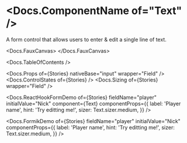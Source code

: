 


<Meta of={Stories} />

# <Docs.ComponentName of="Text" />

A form control that allows users to enter & edit a single line of text.

<Docs.FauxCanvas>
  <Text placeholder="Type something!" sizer={Text.sizer.medium} />
</Docs.FauxCanvas>

<Docs.TableOfContents />

<Docs.Props of={Stories} nativeBase="input" wrapper="Field" />
<Docs.ControlStates of={Stories} />
<Docs.Sizing of={Stories} wrapper="Field" />

<Docs.ReactHookFormDemo
  of={Stories}
  fieldName="player"
  initialValue="Nick"
  component={Text}
  componentProps={{
    label: 'Player name',
    hint: 'Try editting me!',
    sizer: Text.sizer.medium,
  }}
/>

<Docs.FormikDemo
  of={Stories}
  fieldName="player"
  initialValue="Nick"
  componentProps={{
    label: 'Player name',
    hint: 'Try editting me!',
    sizer: Text.sizer.medium,
  }}
/>
